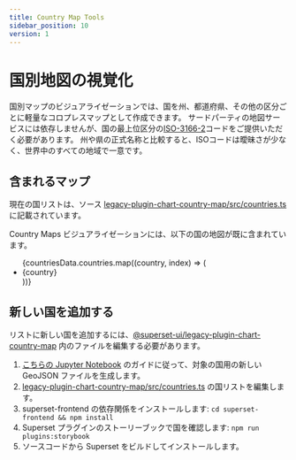 ```yaml
---
title: Country Map Tools
sidebar_position: 10
version: 1
---
```



# 国別地図の視覚化

国別マップのビジュアライゼーションでは、国を州、都道府県、その他の区分ごとに軽量なコロプレスマップとして作成できます。
サードパーティの地図サービスには依存しませんが、国の最上位区分の[ISO-3166-2](https://en.wikipedia.org/wiki/ISO_3166-2)コードをご提供いただく必要があります。
州や県の正式名称と比較すると、ISOコードは曖昧さが少なく、世界中のすべての地域で一意です。

## 含まれるマップ

現在の国リストは、ソース [legacy-plugin-chart-country-map/src/countries.ts](https://github.com/apache/superset/blob/master/superset-frontend/plugins/legacy-plugin-chart-country-map/src/countries.ts) に記載されています。

Country Maps ビジュアライゼーションには、以下の国の地図が既に含まれています。

<ul style={{columns: 3}}>
{countriesData.countries.map((country, index) => (
  <li key={index}>{country}</li>
))}
</ul>

## 新しい国を追加する

リストに新しい国を追加するには、[@superset-ui/legacy-plugin-chart-country-map](https://github.com/apache/superset/tree/master/superset-frontend/plugins/legacy-plugin-chart-country-map) 内のファイルを編集する必要があります。

1. [こちらの Jupyter Notebook](https://github.com/apache/superset/blob/master/superset-frontend/plugins/legacy-plugin-chart-country-map/scripts/Country%20Map%20GeoJSON%20Generator.ipynb) のガイドに従って、対象の国用の新しい GeoJSON ファイルを生成します。
2. [legacy-plugin-chart-country-map/src/countries.ts](https://github.com/apache/superset/blob/master/superset-frontend/plugins/legacy-plugin-chart-country-map/src/countries.ts) の国リストを編集します。
3. superset-frontend の依存関係をインストールします: `cd superset-frontend && npm install`
4. Superset プラグインのストーリーブックで国を確認します: `npm run plugins:storybook`
5. ソースコードから Superset をビルドしてインストールします。
